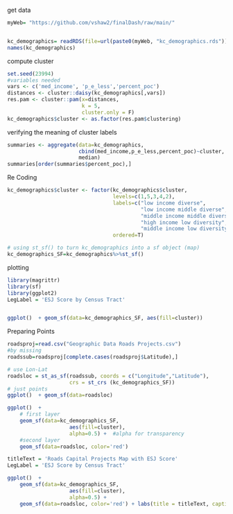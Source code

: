 
get data
```r
myWeb= "https://github.com/vshaw2/finalDash/raw/main/"


kc_demographics= readRDS(file=url(paste0(myWeb, "kc_demographics.rds")))
names(kc_demographics)
```
compute cluster
```r
set.seed(23994)
#variables needed
vars <- c('med_income', 'p_e_less','percent_poc')
distances <- cluster::daisy(kc_demographics[,vars])
res.pam <- cluster::pam(x=distances,
                        k = 5,
                        cluster.only = F)
kc_demographics$cluster <- as.factor(res.pam$clustering)

```

verifying the meaning of cluster labels
```r

summaries <- aggregate(data=kc_demographics,
                       cbind(med_income,p_e_less,percent_poc)~cluster,
                       median)
summaries[order(summaries$percent_poc),]
```

Re Coding
```r
kc_demographics$cluster <- factor(kc_demographics$cluster,
                                  levels=c(1,5,3,4,2),
                                  labels=c("low income diverse",
                                           "low income middle diverse",
                                           "middle income middle diverse", 
                                           "high income low diversity", 
                                           "middle income low diversity"),
                                  ordered=T)

# using st_sf() to turn kc_demographics into a sf object (map)
kc_demographics_SF=kc_demographics%>%st_sf()

```

plotting

```r
library(magrittr)
library(sf)
library(ggplot2)
LegLabel = 'ESJ Score by Census Tract' 


ggplot()  + geom_sf(data=kc_demographics_SF, aes(fill=cluster))
```

Preparing Points
```r
roadsproj=read.csv("Geographic Data Roads Projects.csv")
#by missing
roadssub=roadsproj[complete.cases(roadsproj$Latitude),]

# use Lon-Lat
roadsloc = st_as_sf(roadssub, coords = c("Longitude","Latitude"), 
                    crs = st_crs (kc_demographics_SF))
# just points
ggplot()  + geom_sf(data=roadsloc)
```

```r
ggplot()  + 
    # first layer
    geom_sf(data=kc_demographics_SF, 
                    aes(fill=cluster), 
                    alpha=0.5) +  #alpha for transparency
    #second layer
    geom_sf(data=roadsloc, color='red') 

```
```r
titleText = 'Roads Capital Projects Map with ESJ Score'
LegLabel = 'ESJ Score by Census Tract' 

ggplot()  + 
    geom_sf(data=kc_demographics_SF, 
                    aes(fill=cluster), 
                    alpha=0.5) +  
    geom_sf(data=roadsloc, color='red') + labs(title = titleText, caption = "King County") + theme(plot.title = element_text(hjust = 0.5)) + guides(fill=guide_legend(title="ESJ Score by Census Tract"))
  
```

